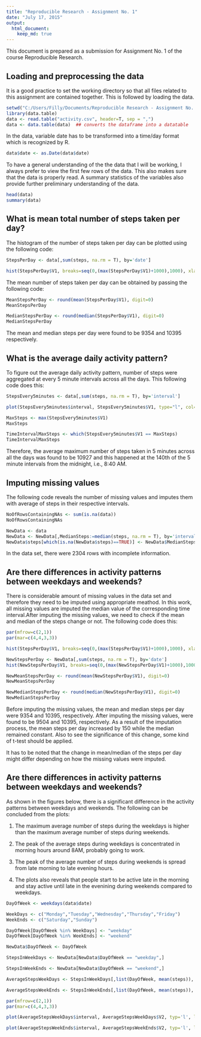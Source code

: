 ```yaml
---
title: "Reproducible Research - Assignment No. 1"
date: "July 17, 2015"
output: 
  html_document:
    keep_md: true
---
```


This document is prepared as a submission for Assignment No. 1 of the course Reproducible Research.  

## Loading and preprocessing the data

It is a good practice to set the working directory so that all files related to this assignment are contained together. This is followed by loading the data. 

```r
setwd("C:/Users/Filly/Documents/Reproducible Research - Assignment No. 1") 
library(data.table)
data <- read.table("activity.csv", header=T, sep = ",")
data <- data.table(data)  ## converts the dataframe into a datatable
```

In the data, variable date has to be transformed into a time/day format which is recognized by R.

```r
data$date <- as.Date(data$date)
```

To have a general understanding of the the data that I will be working, I always prefer to view the first few rows of the data. This also makes sure that the data is properly read. A summary statistics of the variables also provide further preliminary understanding of the data.

```r
head(data)
summary(data)
```

## What is mean total number of steps taken per day?

The histogram of the number of steps taken per day can be plotted using the following code:

```r
StepsPerDay <- data[,sum(steps, na.rm = T), by='date']

hist(StepsPerDay$V1, breaks=seq(0,(max(StepsPerDay$V1)+1000),1000), xlab="No. of Steps per day", main = "Histogram of number of steps per day", col=8)
```

The mean number of steps taken per day can be obtained by passing the following code:

```r
MeanStepsPerDay <- round(mean(StepsPerDay$V1), digit=0)
MeanStepsPerDay

MedianStepsPerDay <- round(median(StepsPerDay$V1), digit=0)
MedianStepsPerDay
```

The mean and median steps per day were found to be 9354 and 10395 respectively.

## What is the average daily activity pattern?

To figure out the average daily activity pattern, number of steps were aggregated at every 5 minute intervals across all the days. This following code does this:

```r
StepsEvery5minutes <- data[,sum(steps, na.rm = T), by='interval'] 

plot(StepsEvery5minutes$interval, StepsEvery5minutes$V1, type="l", col=2, xlab="Time of day (every 5 mintes)", ylab="No. Of steps", main="No. of steps across time of the day")

MaxSteps <- max(StepsEvery5minutes$V1)
MaxSteps

TimeIntervalMaxSteps <- which(StepsEvery5minutes$V1 == MaxSteps)
TimeIntervalMaxSteps
```

Therefore, the average maximum number of steps taken in 5 minutes across all the days was found to be 10927 and this happened at the 140th of the 5 minute intervals from the midnight, i.e., 8:40 AM.

## Imputing missing values

The following code reveals the number of missing values and imputes them with average of steps in their respective intervals.

```r
NoOfRowsContainingNAs <- sum(is.na(data))
NoOfRowsContainingNAs

NewData <- data
NewData <- NewData[,MedianSteps:=median(steps, na.rm = T), by='interval']
NewData$steps[which(is.na(NewData$steps)==TRUE)] <- NewData$MedianSteps[which(is.na(NewData$steps)==TRUE)]
```

In the data set, there were 2304 rows with incomplete information. 

## Are there differences in activity patterns between weekdays and weekends?

There is considerable amount of missing values in the data set and therefore they need to be imputed using appropriate meathod. In this work, all missing values are imputed the median value of the corresponding time interval.After imputing the missing values, we need to check if the mean and median of the steps change or not. The following code does this:

```r
par(mfrow=c(2,1))
par(mar=c(4,4,3,3))

hist(StepsPerDay$V1, breaks=seq(0,(max(StepsPerDay$V1)+1000),1000), xlab="No. of Steps per day", main = "Histogram of number of steps per day\n(Before imputing missing values)", col=8)

NewStepsPerDay <- NewData[,sum(steps, na.rm = T), by='date'] 
hist(NewStepsPerDay$V1, breaks=seq(0,(max(NewStepsPerDay$V1)+1000),1000), xlab="No. of Steps per day", main = paste("Histogram of number of steps per day\n(After imputing missing values)"), col=8)

NewMeanStepsPerDay <- round(mean(NewStepsPerDay$V1), digit=0)
NewMeanStepsPerDay

NewMedianStepsPerDay <- round(median(NewStepsPerDay$V1), digit=0)
NewMedianStepsPerDay
```

Before imputing the missing values, the mean and median steps per day were 9354 and 10395, respectively. After imputing the missing values, were found to be 9504 and 10395, respectively. As a result of the imputation process, the mean steps per day increased by 150 while the median remained constant. Also to see the significance of this change, some kind of t-test should be applied. 

It has to be noted that the change in mean/median of the steps per day might differ depending on how the missing values were imputed. 

## Are there differences in activity patterns between weekdays and weekends?

As shown in the figures below, there is a significant difference in the activity patterns between weekdays and weekends. The following can be concluded from the plots:

1. The maximum average number of steps during the weekdays is higher than the maximum average number of steps during weekends. 

2. The peak of the average steps during weekdays is concentrated in morning hours around 8AM, probably going to work. 

3. The peak of the average number of steps during weekends is spread from late morning to late evening hours. 

4. The plots also reveals that people start to be active late in the morning and stay active until late in the evenining during weekends compared to weekdays.

```r
DayOfWeek <- weekdays(data$date)

WeekDays <- c("Monday","Tuesday","Wednesday","Thursday","Friday")
WeekEnds <- c("Saturday","Sunday")

DayOfWeek[DayOfWeek %in% WeekDays] <- "weekday"
DayOfWeek[DayOfWeek %in% WeekEnds] <- "weekend"

NewData$DayOfWeek <- DayOfWeek

StepsInWeekDays <- NewData[NewData$DayOfWeek == "weekday",]

StepsInWeekEnds <- NewData[NewData$DayOfWeek == "weekend",]

AverageStepsWeekDays <- StepsInWeekDays[,list(DayOfWeek, mean(steps)), by='interval']

AverageStepsWeekEnds <- StepsInWeekEnds[,list(DayOfWeek, mean(steps)), by='interval']

par(mfrow=c(2,1))
par(mar=c(4,4,3,3))

plot(AverageStepsWeekDays$interval, AverageStepsWeekDays$V2, typ='l', lwd=2, col=2, xlab="Time of day (in minutes)", ylab = "Steps", main = "Average steps in weekdays during the day", ylim=c(0,200))

plot(AverageStepsWeekEnds$interval, AverageStepsWeekEnds$V2, typ='l', lwd=2, col=2, xlab="Time of day (in minutes)", ylab = "Steps", main = "Average steps in weekends during the day", ylim=c(0,200))
```

